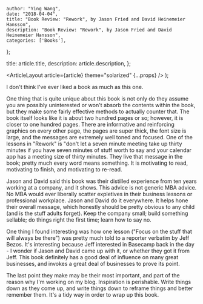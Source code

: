 
    author: "Ying Wang",
    date: "2018-04-04",
    title: "Book Review: "Rework", by Jason Fried and David Heinemeier Hansson",
    description: "Book Review: "Rework", by Jason Fried and David Heinemeier Hansson",
    categories: ['Books'],
};

  title: article.title,
  description: article.description,
};

  <ArticleLayout article={article} theme="solarized" {...props} />
);

I don't think I've ever liked a book as much as this one.

One thing that is quite unique about this book is not only do they assume you are possibly uninterested or won't absorb the contents within the book, but they make some fairly effective methods to actually counter that. The book itself looks like it is about two hundred pages or so; however, it is closer to one hundred pages. There are informative and reinforcing graphics on every other page, the pages are super thick, the font size is large, and the messages are extremely well toned and focused. One of the lessons in "Rework" is "don't let a seven minute meeting take up thirty minutes if you have seven minutes of stuff worth to say and your calendar app has a meeting size of thirty minutes. They live that message in the book; pretty much every word means something. It is motivating to read, motivating to finish, and motivating to re-read.

Jason and David said this book was their distilled experience from ten years working at a company, and it shows. This advice is not generic MBA advice. No MBA would ever liberally scatter expletives in their business lessons or professional workplace. Jason and David do it everywhere. It helps hone their overall message, which honestly should be pretty obvious to any child (and is the stuff adults forget). Keep the company small; build something sellable; do things right the first time; learn how to say no.

One thing I found interesting was how one lesson ("Focus on the stuff that will always be there") was pretty much told to a reporter verbatim by Jeff Bezos. It's interesting because Jeff interested in Basecamp back in the day - I wonder if Jason and David came up with it, or whether they got it from Jeff. This book definitely has a good deal of influence on many great businesses, and invokes a great deal of businesses to prove its point.

The last point they make may be their most important, and part of the reason why I'm working on my blog. Inspiration is perishable. Write things down as they come up, and write things down to reframe things and better remember them. It's a tidy way in order to wrap up this book.
